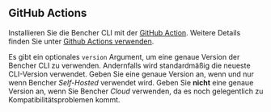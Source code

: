 
## GitHub Actions

Installieren Sie die Bencher CLI mit der [GitHub Action](https://github.com/marketplace/actions/bencher-cli).
Weitere Details finden Sie unter [Github Actions verwenden](/docs/de/how-to/github-actions/).

<CliGitHubActions />

Es gibt ein optionales `version` Argument, um eine genaue Version der Bencher CLI zu verwenden.
Andernfalls wird standardmäßig die neueste CLI-Version verwendet.
Geben Sie eine genaue Version an, wenn und nur wenn Bencher *Self-Hosted* verwendet wird.
Geben Sie __nicht__ eine genaue Version an, wenn Sie Bencher *Cloud* verwenden, da es noch gelegentlich zu Kompatibilitätsproblemen kommt.

<CliGitHubActionsVersion />